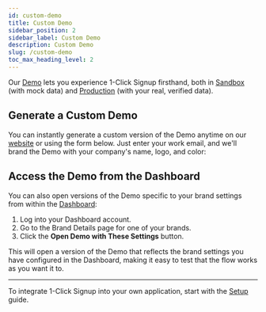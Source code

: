 ```yaml
---
id: custom-demo
title: Custom Demo
sidebar_position: 2
sidebar_label: Custom Demo
description: Custom Demo
slug: /custom-demo
toc_max_heading_level: 2
---
```



Our [Demo](https://1-click.demo.verified.inc) lets you experience 1-Click Signup firsthand, both in [Sandbox](./api-reference/environments#sandbox) (with mock data) and [Production](./api-reference/environments#production) (with your real, verified data).

## Generate a Custom Demo

You can instantly generate a custom version of the Demo anytime on our [website](https://www.verified.inc/) or using the form below. Just enter your work email, and we'll brand the Demo with your company's name, logo, and color:

<DemoEmailFormFrame />

<WorkEmailAdmonition />

## Access the Demo from the Dashboard

You can also open versions of the Demo specific to your brand settings from within the [Dashboard](https://dashboard.verified.inc):

1. Log into your Dashboard account.
2. Go to the Brand Details page for one of your brands.
3. Click the **Open Demo with These Settings** button.

This will open a version of the Demo that reflects the brand settings you have configured in the Dashboard, making it easy to test that the flow works as you want it to.

---

To integrate 1-Click Signup into your own application, start with the [Setup](./guides/setup) guide.
